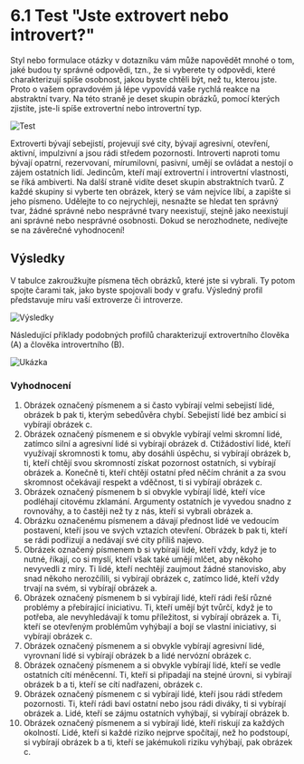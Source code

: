 
# 6.1 Test "Jste extrovert nebo introvert?"

Styl nebo formulace otázky v dotazníku vám může napovědět mnohé o tom, jaké budou ty správné odpovědi, tzn., že si vyberete ty odpovědi, které charakterizují spíše osobnost, jakou byste chtěli být, než tu, kterou jste. Proto o vašem opravdovém já lépe vypovídá vaše rychlá reakce na abstraktní tvary. Na této straně je deset skupin obrázků, pomocí kterých zjistíte, jste-li spíše extrovertní nebo introvertní typ.

<Image src={Test} alt="Test" />

Extroverti bývají sebejistí, projevují své city, bývají agresivní, otevření, aktivní, impulzivní a jsou rádi středem pozornosti. Introverti naproti tomu bývají opatrní, rezervovaní, mírumilovní, pasivní, umějí se ovládat a nestojí o zájem ostatních lidí. Jedincům, kteří mají extrovertní i introvertní vlastnosti, se říká ambiverti. Na další straně vidíte deset skupin abstraktních tvarů. Z každé skupiny si vyberte ten obrázek, který se vám nejvíce líbí, a zapište si jeho písmeno. Udělejte to co nejrychleji, nesnažte se hledat ten správný tvar, žádné správné nebo nesprávné tvary neexistují, stejně jako neexistují ani správné nebo nesprávné osobnosti. Dokud se nerozhodnete, nedívejte se na závěrečné vyhodnocení!

## Výsledky

V tabulce zakroužkujte písmena těch obrázků, které jste si vybrali. Ty potom spojte čarami tak, jako byste spojovali body v grafu. Výsledný profil představuje míru vaší extroverze či introverze.

<Image src={Vysledky} alt="Výsledky" />

Následující příklady podobných profilů charakterizují extrovertního člověka (A) a člověka introvertního (B).

<Image src={VysledkyUkazka} alt="Ukázka" />

### Vyhodnocení

1. Obrázek označený písmenem a si často vybírají velmi sebejistí lidé, obrázek b pak ti, kterým sebedůvěra chybí. Sebejistí lidé bez ambicí si vybírají obrázek c.
2. Obrázek označený písmenem e si obvykle vybírají velmi skromní lidé, zatímco silní a agresivní lidé si vybírají obrázek d. Ctižádostiví lidé, kteří využívají skromnosti k tomu, aby dosáhli úspěchu, si vybírají obrázek b, ti, kteří chtějí svou skromností získat pozornost ostatních, si vybírají obrázek a. Konečně ti, kteří chtějí ostatní před něčím chránit a za svou skromnost očekávají respekt a vděčnost, ti si vybírají obrázek c.
3. Obrázek označený písmenem b si obvykle vybírají lidé, kteří více podléhají citovému zklamání. Argumenty ostatních je vyvedou snadno z rovnováhy, a to častěji než ty z nás, kteří si vybrali obrázek a.
4. Obrázku označenému písmenem a dávají přednost lidé ve vedoucím postavení, kteří jsou ve svých vztazích otevření. Obrázek b pak ti, kteří se rádi podřizují a nedávají své city příliš najevo.
5. Obrázek označený písmenem b si vybírají lidé, kteří vždy, když je to nutné, říkají, co si myslí, kteří však také umějí mlčet, aby někoho nevyvedli z míry. Ti lidé, kteří nechtějí zaujmout žádné stanovisko, aby snad někoho nerozčílili, si vybírají obrázek c, zatímco lidé, kteří vždy trvají na svém, si vybírají obrázek a.
6. Obrázek označený písmenem b si vybírají lidé, kteří rádi řeší různé problémy a přebírající iniciativu. Ti, kteří umějí být tvůrčí, když je to potřeba, ale nevyhledávají k tomu příležitost, si vybírají obrázek a. Ti, kteří se otevřeným problémům vyhýbají a bojí se vlastní iniciativy, si vybírají obrázek c.
7. Obrázek označený písmenem a si obvykle vybírají agresivní lidé, vyrovnaní lidé si vybírají obrázek b a lidé nervózní obrázek c.
8. Obrázek označený písmenem a si obvykle vybírají lidé, kteří se vedle ostatních cítí méněcenní. Ti, kteří si připadají na stejné úrovni, si vybírají obrázek b a ti, kteří se cítí nadřazeni, obrázek c.
9. Obrázek označený písmenem c si vybírají lidé, kteří jsou rádi středem pozornosti. Ti, kteří rádi baví ostatní nebo jsou rádi diváky, ti si vybírají obrázek a. Lidé, kteří se zájmu ostatních vyhýbají, si vybírají obrázek b.
10. Obrázek označený písmenem a si vybírají lidé, kteří riskují za každých okolností. Lidé, kteří si každé riziko nejprve spočítají, než ho podstoupí, si vybírají obrázek b a ti, kteří se jakémukoli riziku vyhýbají, pak obrázek c.